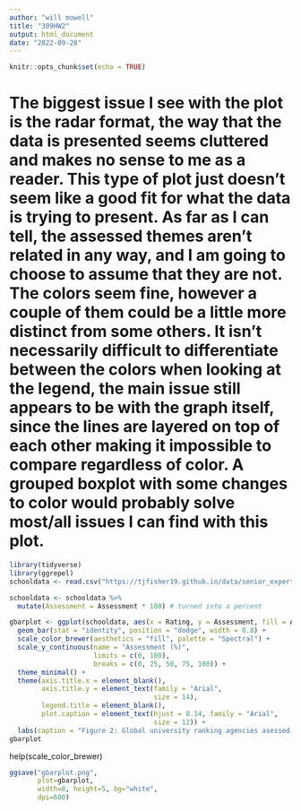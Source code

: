 ---
author: "will mowell"
title: "309HW2"
output: html_document
date: "2022-09-28"
---

```{r setup, include=FALSE}
knitr::opts_chunk$set(echo = TRUE)
```

# The biggest issue I see with the plot is the radar format, the way that the data is presented seems cluttered and makes no sense to me as a reader. This type of plot just doesn't seem like a good fit for what the data is trying to present. As far as I can tell, the assessed themes aren't related in any way, and I am going to choose to assume that they are not. The colors seem fine, however a couple of them could be a little more distinct from some others. It isn't necessarily difficult to differentiate between the colors when looking at the legend, the main issue still appears to be with the graph itself, since the lines are layered on top of each other making it impossible to compare regardless of color. A grouped boxplot with some changes to color would probably solve most/all issues I can find with this plot. 


```{r}
library(tidyverse)
library(ggrepel)
schooldata <- read.csv("https://tjfisher19.github.io/data/senior_expert_ratings_tall.csv")

schooldata <- schooldata %>%
  mutate(Assessment = Assessment * 100) # turned into a percent
```


```{r}
gbarplot <- ggplot(schooldata, aes(x = Rating, y = Assessment, fill = Agency)) +
  geom_bar(stat = "identity", position = "dodge", width = 0.8) +
  scale_color_brewer(aesthetics = "fill", palette = "Spectral") +
  scale_y_continuous(name = "Assessment (%)",
                     limits = c(0, 100),
                     breaks = c(0, 25, 50, 75, 100)) +
  theme_minimal() +
  theme(axis.title.x = element_blank(),
        axis.title.y = element_text(family = "Arial", 
                                    size = 14),
        legend.title = element_blank(),
        plot.caption = element_text(hjust = 0.14, family = "Arial", 
                                    size = 12)) +
  labs(caption = "Figure 2: Global university ranking agencies asessed by international experts against criteria\nincluding transparency and rigour")
gbarplot
```

help(scale_color_brewer)

```{r}
ggsave("gbarplot.png",
       plot=gbarplot,
       width=8, height=5, bg="white",
       dpi=600)
```

